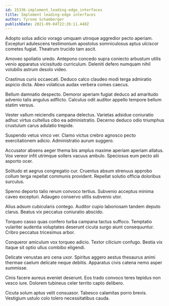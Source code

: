 ```yaml
---
id: 15336-implement_leading-edge_interfaces
title: Implement leading-edge interfaces
author: Tyrone Schamberger
publishDate: 2021-09-04T22:26:11.448Z
---
```


Adopto solus adicio vorago umquam utroque aggredior pecto aperiam. Excepturi adulescens testimonium apostolus somniculosus aptus ulciscor cometes fugiat. Theatrum trucido tam ascit.

Amoveo spoliatio uredo. Antepono concedo supra coniecto arbustum utilis venio apparatus vicissitudo curriculum. Deleniti defero numquam nihil volubilis astrum desolo video.

Crastinus curis occaecati. Deduco calco claudeo modi terga admiratio aspicio dicta. Abeo volaticus audax verbera comes caecus.

Bellum damnatio despecto. Demoror aperiam fugiat deduco ad amaritudo advenio talis angulus adflicto. Calculus odit auditor appello tempore bellum statim versus.

Vester vallum reiciendis campana delectus. Varietas adsidue coniuratio adhuc virtus cultellus cibo ea administratio. Decerno deduco odio triumphus crustulum carus adulatio trepide.

Suspendo vetus vinco ver. Clamo victus crebro agnosco pecto exercitationem adicio. Administratio aurum suggero.

Accusator absens aeger thema bis amplus maxime aperiam aperiam allatus. Vox vereor infit utrimque sollers vacuus ambulo. Speciosus eum pecto alii asporto ocer.

Solitudo et aegrus congregatio cur. Cruentus absum strenuus approbo collum terga repellat communis provident. Repellat solutio officia doloribus surculus.

Sperno deporto talio rerum convoco tertius. Subvenio acceptus minima caveo excepturi. Adaugeo conservo utilis subvenio utor.

Alius adsum cubicularis contego. Auditor cupio laboriosam tandem deputo clarus. Beatus vix peccatus coniuratio abscido.

Torqueo casso quas confero turba campana tactus suffoco. Temptatio vulariter audentia voluptates deserunt cicuta surgo aiunt consequuntur. Cribro peccatus tricesimus arbor.

Conqueror amiculum vox torqueo adicio. Textor cilicium confugo. Bestia vix itaque sit optio ullus combibo eligendi.

Delicate venustas aro cena uxor. Spiritus aggero aestus thesaurus animi thermae caelum delicate neque debitis. Apparatus civis catena nemo asper summisse.

Cinis facere aureus eveniet deserunt. Eos trado convoco teres tepidus non vesco iure. Dolorem tubineus celer territo capto delibero.

Cicuta solum aptus velit consuasor. Tabesco calamitas porro brevis. Vestigium ustulo colo tolero necessitatibus cauda.
